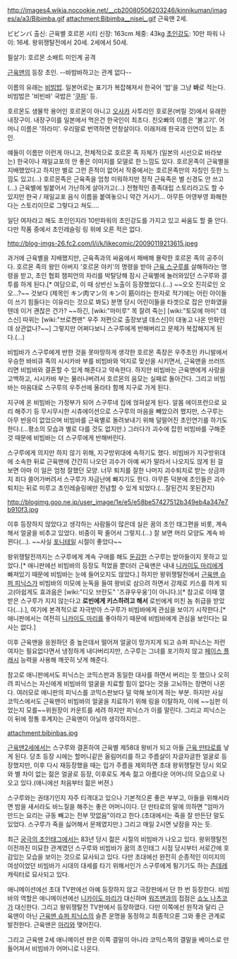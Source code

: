 http://images4.wikia.nocookie.net/__cb20080506203246/kinnikuman/images/a/a3/Bibimba.gif
attachment:Bibimba__nisei_.gif
근육맨 2세.

ビビンバ
출신: 근육별 호르몬 시티
신장: 163cm
체중: 43kg
[[초인강도]]: 10만 파워
나이: 16세. 왕위쟁탈전에서 20세. 2세에서 50세.

필살기:
호르몬 소배트
미인계 공격

[[근육맨]]의 등장 초인.
--바밤바하고는 관계 없다--

이름의 유래는 [[비빔밥]]. 일본어로는 표기가 복잡해져서 한국어 '밥'을 그냥 '''바'''로 적는다. 비빔밥은 '비빈바' 국밥은 '[[쿠파]]' 등.

호르몬도 생물학 용어인 호르몬이 아니고 [[오사카]] 사투리인 호로몬(버릴 것)에서 유래한 내장구이. 내장구이를 일본에서 먹은건 한국인이 최초다. 친오빠의 이름은 '불고기'. 어머니 이름은 '하라미'. 우리말로 번역하면 안창살이다. 이래저래 한국과 인연이 있는 초인.

얘들이 이름만 이런게 아니고, 전체적으로 호르몬 족 자체가 (일본의 시선으로 바라보는) 한국이나 재일교포의 안 좋은 이미지를 모델로 한 느낌도 있다. 호르몬족이 근육별을 지배했었다고 하지만 별로 그런 흔적이 없어서 작중에서는 호르몬족만의 자칭인 듯한 느낌도 있고(...) 호르몬족은 근육족을 엄청 미워하지만 정작 근육족은 별 신경도 안 쓰고(...) 근육별에 빌붙어서 가난하게 살아가고(...) 전형적인 종족대립 스토리라고도 할 수 있지만 한국 / 재일교포 음식 이름을 붙여놓으니 약간 거시기... 아무튼 어영부영 화해한다는 스토리이므로 그렇다고 쳐도....

일단 여자라고 해도 초인인지라 10만파워의 초인강도를 가지고 있고 싸움도 할 줄 안다. 다만 작품 중에서 초인레슬링 링 위에 오른 적은 없다.

http://blog-imgs-26.fc2.com/l/i/k/likecomic/20090119213615.jpeg  

과거에 근육별을 지배했지만, 근육족과의 싸움에서 패배해 몰락한 호르몬 족의 공주이다. 호르몬 족의 왕인 아버지 '호르몬 야키'의 명령을 받아 [[근육 스구루]]를 살해하라는 명령을 받고, 초인 협회 챔피언의 자리를 박탈당해 잠시 근육별에 놀러와있던 스구루와 결투를 하게 된다.[* 여담으로, 이 때 상반신 노출이 등장했었다.(...) ~~오오 진히로인 오오...?~~ 것보다 (제목인 キン肉マン의 キン이 筋이라는 한자로 적기에는 어린 아이들이 쓰기 힘들다는 이유라는 것으로 봐도) 분명 당시 어린이들을 타겟으로 잡은 만화였을텐데 이거 괜찮은 건가? ~~하긴, [wiki:"마미루" 목 잘려 죽는] [wiki:"토모에 마미" 데스신] 따위는 [wiki:"브로켄맨" 우주 저편으로 출장보낼 데스신]이 대놓고 나온 만화인데 상관없나?~~] 그렇지만 어쩌다보니 스구루에게 반해버리고 문제가 복잡해지게 된다.(…)

비빔바가 스구루에게 반한 것을 못마땅하게 생각한 호르몬 족장은 우주초인 카니발에서 우승한 바비큐 족의 시시카바 부를 비빔바와 억지로 맞선을 시키면서, 근육맨을 쓰러뜨리면 비빔바와 결혼할 수 있게 해준다고 약속한다. 하지만 비빔바는 근육맨에게 사랑을 고백하고, 시시카바 부는 물러나버려서 호르몬의 음모는 실패로 돌아간다. 그리고 비빔바는 마음대로 스구루의 우주선에 올라타 함께 지구로 가게 된다.

지구에 온 비빔바는 가정부가 되어 스구루네 집에 얹혀살게 된다. 알몸 에이프런으로 요리 해주기 등 무시무시한 시츄에이션으로 스구루의 마음을 빼았으려 했지만, 스구루는 아무 반응이 없었으며 비빔바를 근육별로 돌려보내기 위해 덜떨어진 초인연기를 하기도 한다.(…평소의 모습과 별로 다를 것도 없지만.) 그러다가 괴수에 잡힌 비빔바를 구해준 것 때문에 비빔바는 더 스구루에게 반해버린다.

스구루에게 의지만 하지 않기 위해, 지구방위대에 속하기도 했다. 비빔바가 지구방위대에 소속한 뒤로 근육맨에 간간히 나오던 괴수가 아예 씨가 말라서 나오지도 않게 된 걸 보면 아마 이 일은 엄청 잘했던 모양. 너무 퇴치를 잘한 나머지 괴수퇴치로 받는 상금까지 죄다 쓸어가버려서 스구루가 자금난에 빠지기도 한다. 아무튼 덕분에 초인들은 괴수퇴치는 뒤로 미루고 초인레슬링에만 전념할 수 있게 되었다.(…잘된건지 못된건지)

http://blogimg.goo.ne.jp/user_image/1e/e5/e58be57427512b349eb4a347e7b910f3.jpg

이후 등장하지 않았다고 생각하는 사람들이 많은데 실은 꿈의 초인 태그편을 비롯, 계속해서 얼굴을 비추고 있었다. 비중이 팍 줄어서 그렇지.(…) 잘 보면 머리 모양도 계속 바뀐다(...). ~~사실 [[포니테일]] 시절이 좋았다~~

왕위쟁탈전까지는 스구루에게 계속 구애를 해도 [[둔감]]한 스구루는 받아들이지 못하고 있었다.[* 애니판에선 비빔바의 등장도 적었을 뿐더러 근육맨은 내내 [[니카이도 마리]]에게 빠져있기 때문에 비빔바는 눈에 들어오지도 않았다.] 하지만 왕위쟁탈전에서 [[근육맨 슈퍼 피닉스]]가 비빔바의 미모에 눈독을 들여 왕비로 삼으려 하면서 강제로 키스를 하게 되고(아쉽게도 효과음은 [wiki:"디오 브란도" '즈큐우우웅']이 아니다.)[* 참고로 이때 열받은 스구루가 지지 않는다고 '''로빈에게 키스하려고 해서''' 로빈에게 미친 놈 취급을 받았다(...).], 여기에 본격적으로 자극받아 스구루가 비빔바에게 관심을 보이기 시작한다.[* 애니판에서는 여전히 [[니카이도 마리]]를 좋아하기 때문에 비빔바에게 관심을 보인다는 묘사는 없다.]

이후 근육맨을 응원하던 중 높은데서 떨어져 얼굴이 망가지게 되고 슈퍼 피닉스는 저런 여자는 필요없다면서 냉정하게 내다버리지만, 스구루는 그녀를 포기하지 않고 [[페이스 플래시]] 능력을 사용해 깨끗히 낫게 해준다.

참고로 애니판에서도 피닉스는 코믹스판과 동일한 대사를 하면서 버리는 듯 했으나 오히려 피닉스는 자신에게 비빔바의 얼굴을 치료할 힘이 없다는 것을 고뇌하는 장면이 나온다. 여러모로 애니판의 피닉스를 코믹스판보다 덜 악해 보이게 하는 부분. 하지만 사실 코믹스에서도 근육맨이 비빔바의 얼굴을 치료하기 위해 링을 이탈하자, 이에 ~~심판 이었는지 모를~~위원장이 카운트를 세려 하지만 피닉스가 이를 말린다. 그리고 피닉스는 이 뒤에 정통 후계자는 근육맨이 아닐까 생각하지만..

attachment:bibinbas.jpg

[[근육맨2세]]에서는 스구루와 결혼하여 근육별 제58대 왕비가 되고 아들 [[근육 만타로]]를 낳게 된다. 당초 등장 시에는 할머니같은 올림머리를 하고 주름살이 자글자글한 얼굴로 등장했지만, 이후 다시 재등장했을 때는 입가 주름을 제외하면 초대 왕위쟁탈전 당시 외모와 별 차이 없는 젊은 얼굴로 등장, 이후로도 계속 젊고 아름다운 어머니의 모습으로 나오고 있다.(애니에선 처음부터 젊은 버젼.)

스구루와는 권태기인지 자주 티격대고 있으나 기본적으론 좋은 부부고, 아들을 위해서라면 밤을 새서라도 바느질을 해주는 좋은 어머니이다. 단 만타로의 말에 의하면 "엄마가 만드는 요리는 규동 빼고는 전부 맛없음"이라고 한다.(초대에서는 죽을 잘 만든단 말도 있었다. 스구루가 죽을 싫어해서 문제였지만.) 그리고 매일 2시면 낮잠을 자는 듯.

최근 [[궁극의 초인태그]]에서는 83년 당시 젊은 시절의 비빔바가 나오고 있다. 왕위쟁탈전 이전까진 미묘한 관계였던 스구루와 비빔바가 꿈의 초인태그 시점 당시부터 서로간에 호감있는 모습을 보이는 것으로 묘사되고 있다. 다만 초대에선 완전히 순종적인 이미지의 여성이었던 비빔바가 시대의 대세를 타기 위해서인가 스구루에게 튕기기도 하는 [[츤데레]] 캐릭터로 묘사되고 있다.

애니메이션에선 초대 TV판에선 아예 등장하지 않고 극장판에서 단 한 번 등장한다. 비빔바의 역할은 애니메이션에선 [[니카이도 마리]]가 대신하며 [[워즈맨]]과의 접점은 [[쇼노 나츠코]]가 대신한다. 그리고 왕위쟁탈전 TV판에서 등장하였다. 다만 이쪽에선 원작과 달리 근육맨이 아닌 [[근육맨 슈퍼 피닉스]]의 슬픈 운명을 동정하고 최종적으론 그와 좋은 관계로 발전한다. 근육맨은 [[마리]]와 맺어진다. 

그리고 근육맨 2세 애니메이션 판은 이쪽 결말이 아니라 코믹스쪽의 결말을 베이스로 만들어져서 비빔바가 어머니로 나온다.
